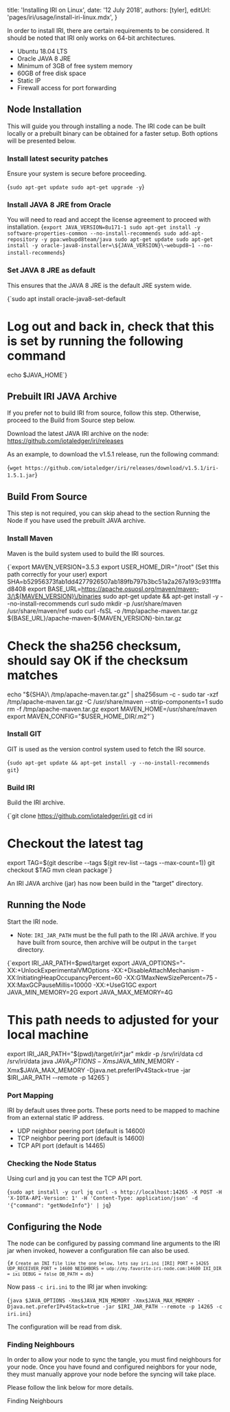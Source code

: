 

title: 'Installing IRI on Linux',
date: '12 July 2018',
authors: [tyler],
editUrl: 'pages/iri/usage/install-iri-linux.mdx',
}


In order to install IRI, there are certain requirements to be considered.
It should be noted that IRI only works on 64-bit architectures.

- <ExternalLink href="http://releases.ubuntu.com/releases/18.04/" key="">Ubuntu 18.04 LTS</ExternalLink>
- Oracle JAVA 8 JRE 
- Minimum of 3GB of free system memory
- 60GB of free disk space
- Static IP
- Firewall access for port forwarding

## Node Installation

This will guide you through installing a node. The IRI code can be built locally or a prebuilt binary can be obtained for a faster setup. Both options will be presented below.

### Install latest security patches

Ensure your system is secure before proceeding.

<TerminalInput>{`sudo apt-get update
sudo apt-get upgrade -y`}</TerminalInput>

### Install JAVA 8 JRE from Oracle

You will need to read and accept the license agreement to proceed with installation.
<TerminalInput>{`export JAVA_VERSION=8u171-1
sudo apt-get install -y software-properties-common --no-install-recommends
sudo add-apt-repository -y ppa:webupd8team/java
sudo apt-get update
sudo apt-get install -y oracle-java8-installer=\${JAVA_VERSION}\~webupd8~1 --no-install-recommends`}</TerminalInput>

### Set JAVA 8 JRE as default

This ensures that the JAVA 8 JRE is the default JRE system wide.

<TerminalInput>{`sudo apt install oracle-java8-set-default
# Log out and back in, check that this is set by running the following command
echo $JAVA_HOME`}</TerminalInput>

## Prebuilt IRI JAVA Archive

If you prefer not to build IRI from source, follow this step. Otherwise, proceed to the <InternalLink href="install-iri-linux#build-from-source" key="">Build from Source</InternalLink> step below.

Download the latest JAVA IRI archive on the node: <ExternalLink href="https://github.com/iotaledger/iri/releases" key="">https://github.com/iotaledger/iri/releases</ExternalLink>

As an example, to download the v1.5.1 release, run the following command:

<TerminalInput>{`wget https://github.com/iotaledger/iri/releases/download/v1.5.1/iri-1.5.1.jar`}</TerminalInput>

## Build From Source

This step is not required, you can skip ahead to the section <InternalLink href="install-iri-linux#running-the-node" key="">Running the Node</InternalLink> if you have used the prebuilt JAVA archive.

### Install Maven

Maven is the build system used to build the IRI sources.

<TerminalInput>{`export MAVEN_VERSION=3.5.3
export USER_HOME_DIR="/root" (Set this path correctly for your user)
export SHA=b52956373fab1dd4277926507ab189fb797b3bc51a2a267a193c931fffad8408
export BASE_URL=https://apache.osuosl.org/maven/maven-3/\${MAVEN_VERSION}\/binaries
sudo apt-get update && apt-get install -y --no-install-recommends curl
sudo mkdir -p /usr/share/maven /usr/share/maven/ref
sudo curl -fsSL -o /tmp/apache-maven.tar.gz \${BASE_URL}\/apache-maven-\${MAVEN_VERSION}\-bin.tar.gz
# Check the sha256 checksum, should say OK if the checksum matches
echo "\${SHA}\  /tmp/apache-maven.tar.gz" | sha256sum -c -
sudo tar -xzf /tmp/apache-maven.tar.gz -C /usr/share/maven --strip-components=1
sudo rm -f /tmp/apache-maven.tar.gz
export MAVEN_HOME=/usr/share/maven
export MAVEN_CONFIG="$USER_HOME_DIR/.m2"`}</TerminalInput>

### Install GIT

GIT is used as the version control system used to fetch the IRI source.

<TerminalInput>{`sudo apt-get update && apt-get install -y --no-install-recommends git`}</TerminalInput>

### Build IRI

Build the IRI archive.

<TerminalInput>{`git clone https://github.com/iotaledger/iri.git
cd iri
# Checkout the latest tag
export TAG=$(git describe --tags $(git rev-list --tags --max-count=1))
git checkout $TAG
mvn clean package`}</TerminalInput>

An IRI JAVA archive (jar) has now been build in the "target" directory.

## Running the Node

Start the IRI node.

  * Note: ```IRI_JAR_PATH``` must be the full path to the IRI JAVA archive. If you have built from source, then archive will be output in the ```target``` directory.

<TerminalInput>{`export IRI_JAR_PATH=$pwd/target
export JAVA_OPTIONS="-XX:+UnlockExperimentalVMOptions -XX:+DisableAttachMechanism -XX:InitiatingHeapOccupancyPercent=60 -XX:G1MaxNewSizePercent=75 -XX:MaxGCPauseMillis=10000 -XX:+UseG1GC
export JAVA_MIN_MEMORY=2G
export JAVA_MAX_MEMORY=4G
# This path needs to adjusted for your local machine
export IRI_JAR_PATH="$(pwd)/target/iri*.jar"
mkdir -p /srv/iri/data
cd /srv/iri/data
java $JAVA_OPTIONS -Xms$JAVA_MIN_MEMORY -Xmx$JAVA_MAX_MEMORY -Djava.net.preferIPv4Stack=true -jar $IRI_JAR_PATH --remote -p 14265`}</TerminalInput>

### Port Mapping

IRI by default uses three ports. These ports need to be mapped to machine from an external static IP address.

  * UDP neighbor peering port (default is 14600)
  * TCP neighbor peering port (default is 14600)
  * TCP API port (default is 14465)

### Checking the Node Status

Using curl and jq you can test the TCP API port.

<TerminalInput>{`sudo apt install -y curl jq
curl -s http://localhost:14265 -X POST -H 'X-IOTA-API-Version: 1' -H 'Content-Type: application/json' -d '{"command": "getNodeInfo"}' | jq`}</TerminalInput>

## Configuring the Node

The node can be configured by passing command line arguments to the IRI jar when invoked, however a configuration file can also be used.

<Code>{`# Create an INI file like the one below, lets say iri.ini
[IRI]
PORT = 14265
UDP_RECEIVER_PORT = 14600
NEIGHBORS = udp://my.favorite-iri-node.com:14600
IXI_DIR = ixi
DEBUG = false
DB_PATH = db`}</Code>

Now pass ```-c iri.ini``` to the IRI jar when invoking:

<TerminalInput>{`java $JAVA_OPTIONS -Xms$JAVA_MIN_MEMORY -Xmx$JAVA_MAX_MEMORY -Djava.net.preferIPv4Stack=true -jar $IRI_JAR_PATH --remote -p 14265 -c iri.ini`}</TerminalInput>

The configuration will be read from disk.

### Finding Neighbours
In order to allow your node to sync the tangle, you must find neighbours for your node. Once you have found and configured neighbors for your node, they must manually approve your node before the syncing will take place.

Please follow the link below for more details.

<InternalLink href="finding-neighbours" key="">Finding Neighbours</InternalLink>
